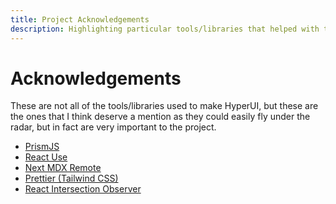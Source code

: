```yaml
---
title: Project Acknowledgements
description: Highlighting particular tools/libraries that helped with the creation of HyperUI.
---
```


# Acknowledgements

These are not all of the tools/libraries used to make HyperUI, but these are
the ones that I think deserve a mention as they could easily fly
under the radar, but in fact are very important to the project.

- [PrismJS](https://github.com/PrismJS/prism)
- [React Use](https://github.com/streamich/react-use)
- [Next MDX Remote](https://github.com/hashicorp/next-mdx-remote)
- [Prettier (Tailwind CSS)](https://github.com/tailwindlabs/prettier-plugin-tailwindcss)
- [React Intersection Observer](https://github.com/thebuilder/react-intersection-observer)
